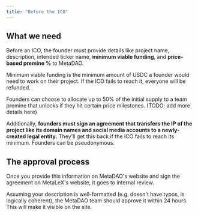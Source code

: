```yaml
---
title: "Before the ICO"
---
```


## What we need

Before an ICO, the founder must provide details like project name, description,
intended ticker name, **minimum viable funding**, and **price-based premine %** to MetaDAO.

Minimum viable funding is the minimum amount of USDC a founder would need to
work on their project. If the ICO fails to reach it, everyone will be refunded.

Founders can choose to allocate up to 50% of the initial supply to a team premine
that unlocks if they hit certain price milestones. (TODO: add more details here)

Additionally, **founders must sign an agreement that transfers the IP of the project
like its domain names and social media accounts to a newly-created legal entity.**
They'll get this back if the ICO fails to reach its minimum. Founders can be
pseudonymous.

## The approval process

Once you provide this information on MetaDAO's website and sign the agreement on
MetaLeX's website, it goes to internal review.

Assuming your description is well-formatted (e.g. doesn't have typos, is logically
coherent), the MetaDAO team should approve it within 24 hours. This will make it
visible on the site.


